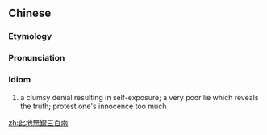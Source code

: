 {{also|此地无银三百两}}
==Chinese==
{{zh-forms|s=此地无银三百两|type=211111|lit=No 300 [[w:tael|tael]]s of silver buried here.}}

===Etymology===
{{rfe|zh}}

===Pronunciation===
{{zh-pron
|m=cǐdì wú yín sān bǎi liǎng
|c=ci2 dei6 mou4 ngan4 saam1 baak3 loeng5-2
|cat=id
}}

===Idiom===
{{zh-idiom}}

# a clumsy denial resulting in self-exposure; a very poor lie which reveals the truth; protest one's innocence too much

[[zh:此地無銀三百兩]]